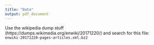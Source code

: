 ```yaml
---
title: "Data"
output: pdf_document
---
```


Use the wikipedia dump stuff (https://dumps.wikimedia.org/enwiki/20171220/) and
search for this file: `enwiki-20171220-pages-articles.xml.bz2`